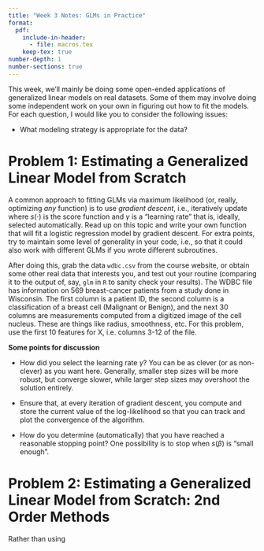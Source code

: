 ```yaml
---
title: "Week 3 Notes: GLMs in Practice"
format:
  pdf:
    include-in-header:
      - file: macros.tex
    keep-tex: true
number-depth: 1
number-sections: true
---
```


This week, we'll mainly be doing some open-ended applications of generalized
linear models on real datasets. Some of them may involve doing some independent
work on your own in figuring out how to fit the models. For each question, I
would like you to consider the following issues:

- What modeling strategy is appropriate for the data?

# Problem 1: Estimating a Generalized Linear Model from Scratch

A common approach to fitting GLMs via maximum likelihood (or, really, optimizing
*any* function) is to use *gradient descent*, i.e., iteratively update
\begin{align*}
  \beta \gets \beta + \gamma \, s(\beta)
\end{align*}
where $s(\cdot)$ is the score function and $\gamma$ is a "learning rate" that
is, ideally, selected automatically. Read up on this topic\thanks{if you want a
textbook reference, see \emph{Numerical Optimization} by Nocedal and Wright} and
write your own function that will fit a logistic regression model by gradient
descent. For extra points, try to maintain some level of generality in your
code, i.e., so that it could also work with different GLMs if you wrote
different subroutines.

After doing this, grab the data `wdbc.csv` from the course website, or obtain
some other real data that interests you, and test out your routine (comparing it
to the output of, say, `glm` in `R` to sanity check your results). The WDBC file
has information on 569 breast-cancer patients from a study done in Wisconsin.
The first column is a patient ID, the second column is a classification of a
breast cell (Malignant or Benign), and the next 30 columns are measurements
computed from a digitized image of the cell nucleus. These are things like
radius, smoothness, etc. For this problem, use the first 10 features for X, i.e.
columns 3-12 of the file.

**Some points for discussion**

- How did you select the learning rate $\gamma$? You can be as clever (or as
  non-clever) as you want here. Generally, smaller step sizes will be more
  robust, but converge slower, while larger step sizes may overshoot the
  solution entirely.
  
- Ensure that, at every iteration of gradient descent, you compute and store the
  current value of the log-likelihood so that you can track and plot the
  convergence of the algorithm.

- How do you determine (automatically) that you have reached a reasonable
  stopping point? One possibility is to stop when $s(\beta)$ is "small enough".

# Problem 2: Estimating a Generalized Linear Model from Scratch: 2nd Order Methods

Rather than using 
